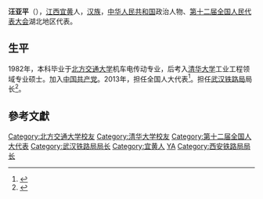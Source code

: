 '''汪亚平'''（{{bd|1959年||}}），[[江西|江西]][[宜黄|宜黄]]人，[[汉族|汉族]]，[[中华人民共和国|中华人民共和国]]政治人物、[[第十二届全国人民代表大会|第十二届全国人民代表大会]]湖北地区代表。

==生平==
1982年，本科毕业于[[北方交通大学|北方交通大学]]机车电传动专业，后考入[[清华大学|清华大学]]工业工程领域专业硕士。加入[[中国共产党|中国共产党]]。2013年，担任全国人大代表<ref>{{cite news|title=全国人大代表信息-汪亚平|url= http://210.82.31.1:8084/delegate/viewDelegate.action?dbid=121592|accessdate=2013-04-05|newspaper=全国人大网|archive-url=https://web.archive.org/web/20150402140751/http://www.npc.gov.cn/delegate/viewDelegate.action?dbid=121592|archive-date=2015-04-02|dead-url=yes}}</ref>。担任[[武汉铁路局|武汉铁路局]]局长<ref>{{cite news|title=武汉铁路局局长汪亚平：武十城铁有望4年内完工|url=http://hb.qq.com/a/20140310/005211.htm|accessdate=2015-03-23|newspaper=腾讯网|archive-date=2018-07-21|archive-url=https://web.archive.org/web/20180721162257/http://hb.qq.com/a/20140310/005211.htm|dead-url=no}}</ref>。

==參考文獻==
{{reflist}}

{{中国政治人物小作品}}
{{DEFAULTSORT:W}}
[[Category:北方交通大学校友|Category:北方交通大学校友]]
[[Category:清华大学校友|Category:清华大学校友]]
[[Category:第十二届全国人大代表|Category:第十二届全国人大代表]]
[[Category:武汉铁路局局长|Category:武汉铁路局局长]]
[[Category:宜黄人|Category:宜黄人]]
[[Category:汪姓|YA]]
[[Category:西安铁路局局长|Category:西安铁路局局长]]